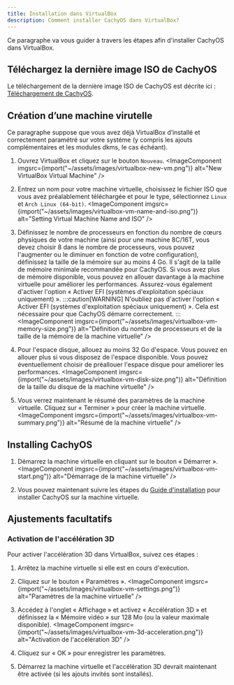 ```yaml
---
title: Installation dans VirtualBox
description: Comment installer CachyOS dans VirtualBox?
---
```



Ce paragraphe va vous guider à travers les étapes afin d'installer CachyOS dans VirtualBox.

## Téléchargez la dernière image ISO de CachyOS

Le téléchargement de la dernière image ISO de CachyOS est décrite ici : [Téléchargement de CachyOS](/cachyos_basic/download/).

## Création d’une machine virutelle

Ce paragraphe suppose que vous avez déjà VirtualBox d’installé et correctement paramétré sur votre systéme (y compris les ajouts complémentaires et les modules dkms, le cas échéant).

<Steps>

1. Ouvrez VirtualBox et cliquez sur le bouton `Nouveau`.
    <ImageComponent imgsrc={import("~/assets/images/virtualbox-new-vm.png")} alt="New VirtualBox Virtual Machine" />

2. Entrez un nom pour votre machine virtuelle, choisissez le fichier ISO que vous avez préalablement téléchargée et pour le type, sélectionnez  `Linux` et `Arch Linux (64-bit)`.
    <ImageComponent imgsrc={import("~/assets/images/virtualbox-vm-name-and-iso.png")} alt="Setting Virtual Machine Name and ISO" />

3. Définissez le nombre de processeurs en fonction du nombre de cœurs physiques de votre machine (ainsi pour une machine 8C/16T, vous devez choisir 8 dans le nombre de processeurs, vous pouvez l'augmenter ou le diminuer en fonction de votre configuration), définissez la taille de la mémoire sur au moins 4 Go. Il s'agit de la taille de mémoire minimale recommandée pour CachyOS. Si vous avez plus de mémoire disponible, vous pouvez en allouer davantage à la machine virtuelle pour améliorer les performances. Assurez-vous également d'activer l'option « Activer EFI (systèmes d'exploitation spéciaux uniquement) ».
    :::caution[WARNING]
 N'oubliez pas d'activer l'option « Activer EFI (systèmes d'exploitation spéciaux uniquement) ». Cela est nécessaire pour que CachyOS démarre correctement.
    :::
<ImageComponent imgsrc={import("~/assets/images/virtualbox-vm-memory-size.png")} alt="Définition du nombre de processeurs et de la taille de la mémoire de la machine virtuelle" />

4. Pour l'espace disque, allouez au moins 32 Go d'espace. Vous pouvez en allouer plus si vous disposez de l'espace disponible. Vous pouvez éventuellement choisir de préallouer l'espace disque pour améliorer les performances.
<ImageComponent imgsrc={import("~/assets/images/virtualbox-vm-disk-size.png")} alt="Définition de la taille du disque de la machine virtuelle" />

5. Vous verrez maintenant le résumé des paramètres de la machine virtuelle. Cliquez sur « Terminer » pour créer la machine virtuelle.
<ImageComponent imgsrc={import("~/assets/images/virtualbox-vm-summary.png")} alt="Résumé de la machine virtuelle" />

</Steps>

## Installing CachyOS

<Steps>

1. Démarrez la machine virtuelle en cliquant sur le bouton « Démarrer ».
<ImageComponent imgsrc={import("~/assets/images/virtualbox-vm-start.png")} alt="Démarrage de la machine virtuelle" />

2. Vous pouvez maintenant suivre les étapes du [Guide d'installation](/installation/installation_on_root/) pour installer CachyOS sur la machine virtuelle.

</Steps>

## Ajustements facultatifs

### Activation de l'accélération 3D

Pour activer l'accélération 3D dans VirtualBox, suivez ces étapes :

<Steps>

1. Arrêtez la machine virtuelle si elle est en cours d'exécution.

2. Cliquez sur le bouton « Paramètres ».
<ImageComponent imgsrc={import("~/assets/images/virtualbox-vm-settings.png")} alt="Paramètres de la machine virtuelle" />

3. Accédez à l'onglet « Affichage » et activez « Accélération 3D » et définissez la « Mémoire vidéo » sur 128 Mo (ou la valeur maximale disponible).
<ImageComponent imgsrc={import("~/assets/images/virtualbox-vm-3d-acceleration.png")} alt="Activation de l'accélération 3D" />

4. Cliquez sur « OK » pour enregistrer les paramètres.

5. Démarrez la machine virtuelle et l'accélération 3D devrait maintenant être activée (si les ajouts invités sont installés).

</Steps>
